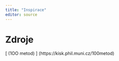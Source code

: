 ```yaml
---
title: "Inspirace"
editor: source
---
```


# Zdroje

[ (1OO metod) ] (https://kisk.phil.muni.cz/100metod)


